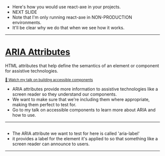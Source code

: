 
<!-- react-axe import code  -->

<CodeSurfer>

```js file=./code/react-axe-import.js
```

```js 4:8 file=./code/react-axe-import.js
```

</CodeSurfer>

<Notes>

- Here's how you would use react-axe in your projects.
- NEXT SLIDE
- Note that I'm only running react-axe in NON-PRODUCTION environments.
- It'll be clear why we do that when we see how it works.

</Notes>

---


<Layout>

# [ARIA Attributes](https://developer.mozilla.org/en-US/docs/Web/Accessibility/ARIA)
HTML attributes that help define the semantics of an element or component for assistive technologies.

<small><a href="https://youtu.be/lxxYParyAGk?t=24456">📣 Watch my talk on building accessible components</a></small>

</Layout>

<Notes>

- ARIA attributes provide more information to assistive technologies like a screen reader so they understand our components.
- We want to make sure that we're including them where appropriate, making them perfect to test for.
- Go to my talk on accessible components to learn more about ARIA and how to use. 

</Notes>

---


<!-- button component highlighting aria-label -->

<CodeSurfer>

```js 13,14 file=./code/unit-test-0.0.0.js
```

</CodeSurfer>

<Notes>

- The ARIA attribute we want to test for here is called 'aria-label'
- it provides a label for the element it's applied to so that something like a screen reader can announce to users.


</Notes>

---
